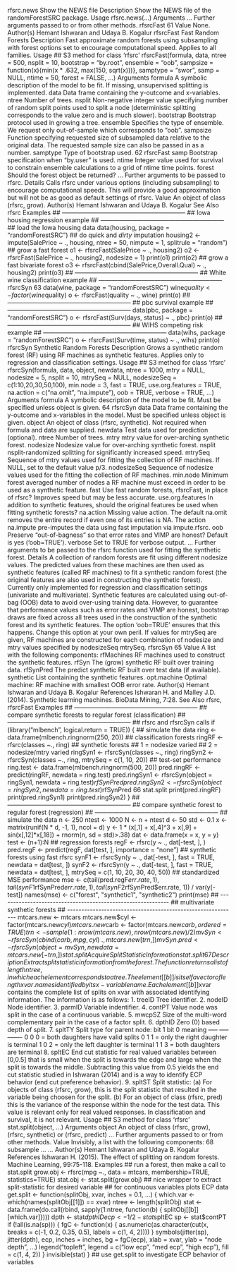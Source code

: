 rfsrc.news Show the NEWS file
Description
Show the NEWS file of the randomForestSRC package.
Usage
rfsrc.news(...)
Arguments
... Further arguments passed to or from other methods.
rfsrcFast 61
Value
None.
Author(s)
Hemant Ishwaran and Udaya B. Kogalur
rfsrcFast Fast Random Forests
Description
Fast approximate random forests using subsampling with forest options set to encourage computational
speed. Applies to all families.
Usage
## S3 method for class 'rfsrc'
rfsrcFast(formula, data,
ntree = 500,
nsplit = 10,
bootstrap = "by.root",
ensemble = "oob",
sampsize = function(x){min(x * .632, max(150, sqrt(x)))},
samptype = "swor",
samp = NULL,
ntime = 50,
forest = FALSE,
...)
Arguments
formula A symbolic description of the model to be fit. If missing, unsupervised splitting
is implemented.
data Data frame containing the y-outcome and x-variables.
ntree Number of trees.
nsplit Non-negative integer value specifying number of random split points used to
split a node (deterministic splitting corresponds to the value zero and is much
slower).
bootstrap Bootstrap protocol used in growing a tree.
ensemble Specifies the type of ensemble. We request only out-of-sample which corresponds
to "oob".
sampsize Function specifying requested size of subsampled data relative to the original
data. The requested sample size can also be passed in as a number.
samptype Type of bootstrap used.
62 rfsrcFast
samp Bootstrap specification when "by.user" is used.
ntime Integer value used for survival to constrain ensemble calculations to a grid of
ntime time points.
forest Should the forest object be returned?
... Further arguments to be passed to rfsrc.
Details
Calls rfsrc under various options (including subsampling) to encourage computational speeds.
This will provide a good approximation but will not be as good as default settings of rfsrc.
Value
An object of class (rfsrc, grow).
Author(s)
Hemant Ishwaran and Udaya B. Kogalur
See Also
rfsrc
Examples
## ------------------------------------------------------------
## Iowa housing regression example
## ------------------------------------------------------------
## load the Iowa housing data
data(housing, package = "randomForestSRC")
## do quick and *dirty* imputation
housing2 <- impute(SalePrice ~ ., housing,
ntree = 50, nimpute = 1, splitrule = "random")
## grow a fast forest
o1 <- rfsrcFast(SalePrice ~ ., housing2)
o2 <- rfsrcFast(SalePrice ~ ., housing2, nodesize = 1)
print(o1)
print(o2)
## grow a fast bivariate forest
o3 <- rfsrcFast(cbind(SalePrice,Overall.Qual) ~ ., housing2)
print(o3)
## ------------------------------------------------------------
## White wine classification example
## ------------------------------------------------------------
rfsrcSyn 63
data(wine, package = "randomForestSRC")
wine$quality <- factor(wine$quality)
o <- rfsrcFast(quality ~ ., wine)
print(o)
## ------------------------------------------------------------
## pbc survival example
## ------------------------------------------------------------
data(pbc, package = "randomForestSRC")
o <- rfsrcFast(Surv(days, status) ~ ., pbc)
print(o)
## ------------------------------------------------------------
## WIHS competing risk example
## ------------------------------------------------------------
data(wihs, package = "randomForestSRC")
o <- rfsrcFast(Surv(time, status) ~ ., wihs)
print(o)
rfsrcSyn Synthetic Random Forests
Description
Grows a synthetic random forest (RF) using RF machines as synthetic features. Applies only to
regression and classification settings.
Usage
## S3 method for class 'rfsrc'
rfsrcSyn(formula, data, object, newdata,
ntree = 1000, mtry = NULL, nodesize = 5, nsplit = 10,
mtrySeq = NULL, nodesizeSeq = c(1:10,20,30,50,100),
min.node = 3,
fast = TRUE,
use.org.features = TRUE,
na.action = c("na.omit", "na.impute"),
oob = TRUE,
verbose = TRUE,
...)
Arguments
formula A symbolic description of the model to be fit. Must be specified unless object
is given.
64 rfsrcSyn
data Data frame containing the y-outcome and x-variables in the model. Must be
specified unless object is given.
object An object of class (rfsrc, synthetic). Not required when formula and data
are supplied.
newdata Test data used for prediction (optional).
ntree Number of trees.
mtry mtry value for over-arching synthetic forest.
nodesize Nodesize value for over-arching synthetic forest.
nsplit nsplit-randomized splitting for significantly increased speed.
mtrySeq Sequence of mtry values used for fitting the collection of RF machines. If NULL,
set to the default value p/3.
nodesizeSeq Sequence of nodesize values used for the fitting the collection of RF machines.
min.node Minimum forest averaged number of nodes a RF machine must exceed in order
to be used as a synthetic feature.
fast Use fast random forests, rfsrcFast, in place of rfsrc? Improves speed but
may be less accurate.
use.org.features
In addition to synthetic features, should the original features be used when fitting
synthetic forests?
na.action Missing value action. The default na.omit removes the entire record if even
one of its entries is NA. The action na.impute pre-imputes the data using fast
imputation via impute.rfsrc.
oob Preserve "out-of-bagness" so that error rates and VIMP are honest? Default is
yes (‘oob=TRUE’).
verbose Set to TRUE for verbose output.
... Further arguments to be passed to the rfsrc function used for fitting the synthetic
forest.
Details
A collection of random forests are fit using different nodesize values. The predicted values from
these machines are then used as synthetic features (called RF machines) to fit a synthetic random
forest (the original features are also used in constructing the synthetic forest). Currently only implemented
for regression and classification settings (univariate and multivariate).
Synthetic features are calculated using out-of-bag (OOB) data to avoid over-using training data.
However, to guarantee that performance values such as error rates and VIMP are honest, bootstrap
draws are fixed across all trees used in the construction of the synthetic forest and its synthetic
features. The option ‘oob=TRUE’ ensures that this happens. Change this option at your own peril.
If values for mtrySeq are given, RF machines are constructed for each combination of nodesize and
mtry values specified by nodesizeSeq mtrySeq.
rfsrcSyn 65
Value
A list with the following components:
rfMachines RF machines used to construct the synthetic features.
rfSyn The (grow) synthetic RF built over training data.
rfSynPred The predict synthetic RF built over test data (if available).
synthetic List containing the synthetic features.
opt.machine Optimal machine: RF machine with smallest OOB error rate.
Author(s)
Hemant Ishwaran and Udaya B. Kogalur
References
Ishwaran H. and Malley J.D. (2014). Synthetic learning machines. BioData Mining, 7:28.
See Also
rfsrc, rfsrcFast
Examples
## ------------------------------------------------------------
## compare synthetic forests to regular forest (classification)
## ------------------------------------------------------------
## rfsrc and rfsrcSyn calls
if (library("mlbench", logical.return = TRUE)) {
## simulate the data
ring <- data.frame(mlbench.ringnorm(250, 20))
## classification forests
ringRF <- rfsrc(classes ~., ring)
## synthetic forests
## 1 = nodesize varied
## 2 = nodesize/mtry varied
ringSyn1 <- rfsrcSyn(classes ~., ring)
ringSyn2 <- rfsrcSyn(classes ~., ring, mtrySeq = c(1, 10, 20))
## test-set performance
ring.test <- data.frame(mlbench.ringnorm(500, 20))
pred.ringRF <- predict(ringRF, newdata = ring.test)
pred.ringSyn1 <- rfsrcSyn(object = ringSyn1, newdata = ring.test)$rfSynPred
pred.ringSyn2 <- rfsrcSyn(object = ringSyn2, newdata = ring.test)$rfSynPred
66 stat.split
print(pred.ringRF)
print(pred.ringSyn1)
print(pred.ringSyn2)
}
## ------------------------------------------------------------
## compare synthetic forest to regular forest (regression)
## ------------------------------------------------------------
## simulate the data
n <- 250
ntest <- 1000
N <- n + ntest
d <- 50
std <- 0.1
x <- matrix(runif(N * d, -1, 1), ncol = d)
y <- 1 * (x[,1] + x[,4]^3 + x[,9] + sin(x[,12]*x[,18]) + rnorm(n, sd = std)>.38)
dat <- data.frame(x = x, y = y)
test <- (n+1):N
## regression forests
regF <- rfsrc(y ~ ., dat[-test, ], )
pred.regF <- predict(regF, dat[test, ], importance = "none")
## synthetic forests using fast rfsrc
synF1 <- rfsrcSyn(y ~ ., dat[-test, ], fast = TRUE, newdata = dat[test, ])
synF2 <- rfsrcSyn(y ~ ., dat[-test, ], fast = TRUE,
newdata = dat[test, ], mtrySeq = c(1, 10, 20, 30, 40, 50))
## standardized MSE performance
mse <- c(tail(pred.regF$err.rate, 1),
tail(synF1$rfSynPred$err.rate, 1),
tail(synF2$rfSynPred$err.rate, 1)) / var(y[-test])
names(mse) <- c("forest", "synthetic1", "synthetic2")
print(mse)
## ------------------------------------------------------------
## multivariate synthetic forests
## ------------------------------------------------------------
mtcars.new <- mtcars
mtcars.new$cyl <- factor(mtcars.new$cyl)
mtcars.new$carb <- factor(mtcars.new$carb, ordered = TRUE)
trn <- sample(1:nrow(mtcars.new), nrow(mtcars.new)/2)
mvSyn <- rfsrcSyn(cbind(carb, mpg, cyl) ~., mtcars.new[trn,])
mvSyn.pred <- rfsrcSyn(object = mvSyn, newdata = mtcars.new[-trn,])
stat.split Acquire Split Statistic Information
stat.split 67
Description
Extract split statistic information from the forest. The function returns a list of length ntree, in
which each element corresponds to a tree. The element [[b]] is itself a vector of length xvar.names
identified by its x-variable name. Each element [[b]]$xvar contains the complete list of splits on
xvar with associated identifying information. The information is as follows:
1. treeID Tree identifier.
2. nodeID Node identifier.
3. parmID Variable indentifier.
4. contPT Value node was split in the case of a continuous variable.
5. mwcpSZ Size of the multi-word complementary pair in the case of a factor split.
6. dpthID Zero (0) based depth of split.
7. spltTY Split type for parent node:
bit 1 bit 0 meaning
—– —– ——-
0 0 0 = both daughters have valid splits
0 1 1 = only the right daughter is terminal
1 0 2 = only the left daughter is terminal
1 1 3 = both daughters are terminal
8. spltEC End cut statistic for real valued variables between [0,0.5] that is small when the split
is towards the edge and large when the split is towards the middle. Subtracting this value
from 0.5 yields the end cut statistic studied in Ishwaran (2014) and is a way to identify ECP
behavior (end cut preference behavior).
9. spltST Split statistic:
(a) For objects of class (rfsrc, grow), this is the split statistic that resulted in the variable
being choosen for the split.
(b) For an object of class (rfsrc, pred) this is the variance of the response within the node for
the test data. This value is relevant only for real valued responses. In classification and
survival, it is not relevant.
Usage
## S3 method for class 'rfsrc'
stat.split(object, ...)
Arguments
object An object of class (rfsrc, grow), (rfsrc, synthetic) or (rfsrc, predict)
... Further arguments passed to or from other methods.
Value
Invisibly, a list with the following components:
68 subsample
... ...
Author(s)
Hemant Ishwaran and Udaya B. Kogalur
References
Ishwaran H. (2015). The effect of splitting on random forests. Machine Learning, 99:75-118.
Examples
## run a forest, then make a call to stat.split
grow.obj <- rfsrc(mpg ~., data = mtcars, membership=TRUE, statistics=TRUE)
stat.obj <- stat.split(grow.obj)
## nice wrapper to extract split-statistic for desired variable
## for continuous variables plots ECP data
get.split <- function(splitObj, xvar, inches = 0.1, ...) {
which.var <- which(names(splitObj[[1]]) == xvar)
ntree <- length(splitObj)
stat <- data.frame(do.call(rbind, sapply(1:ntree, function(b) {
splitObj[[b]][which.var]})))
dpth <- stat$dpthID
ecp <- 1/2 - stat$spltEC
sp <- stat$contPT
if (!all(is.na(sp))) {
fgC <- function(x) {
as.numeric(as.character(cut(x, breaks = c(-1, 0.2, 0.35, 0.5),
labels = c(1, 4, 2))))
}
symbols(jitter(sp), jitter(dpth), ecp, inches = inches, bg = fgC(ecp),
xlab = xvar, ylab = "node depth", ...)
legend("topleft", legend = c("low ecp", "med ecp", "high ecp"),
fill = c(1, 4, 2))
}
invisible(stat)
}
## use get.split to investigate ECP behavior of variables
